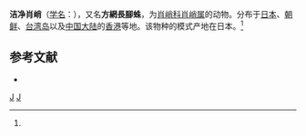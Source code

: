 {{Speciesbox
| taxon = Tetragnatha lauta
| image = Tetragnatha.lauta.female.1.-.tanikawa.jpg
| binomial_authority = (Yaginuma, 1959)<ref name='id13425'>{{cite web| url =http://www.bioinfo.cn/db05/BjdwSpecies.php?action=view&id=13425| title =洁净肖峭| work =《中国动物物种编目数据库》| publisher =中国科学院微生物研究所| author =中国科学院动物研究所| accessdate =2009-04-28| deadurl =yes| archiveurl =https://web.archive.org/web/20160305011351/http://www.bioinfo.cn/db05/BjdwSpecies.php?action=view&id=13425| archivedate =2016-03-05}}</ref>
}}

'''洁净肖峭'''（[[学名|学名]]：{{lang|la|''Tetragnatha lauta''}}），又名'''方網長腳蛛'''，为[[肖峭科|肖峭科]][[肖峭属|肖峭属]]的动物。分布于[[日本|日本]]、[[朝鲜|朝鲜]]、[[台湾岛|台湾岛]]以及[[中国大陆|中国大陆]]的[[香港|香港]]等地。该物种的模式产地在日本。<ref name='id13425'/>

== 参考文献 ==
{{reflist}}
* {{TaiBNET| zh=方網長腳蛛 | id=312628 | binomial=Tetragnatha lauta | authority=Yaginuma, 1959 | var= | accessdate=2013-01-24}}
{{taxonbar}}
[[Category:_1959年描述的动物|J]]
[[Category:肖峭属|J]]